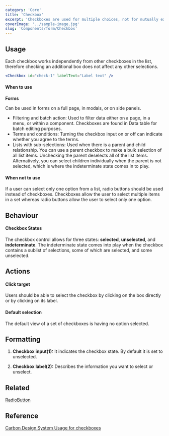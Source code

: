 ```yaml
---
category: 'Core'
title: 'Checkbox'
excerpt: 'Checkboxes are used for multiple choices, not for mutually exclusive choices.'
coverImage: '../sample-image.jpg'
slug: 'Components/form/Checkbox'
---
```


## Usage

Each checkbox works independently from other checkboxes in the list, therefore checking an additional box does not affect any other selections.

```jsx live
<Checkbox id="check-1" labelText="Label text" />
```

#### When to use

**Forms**

Can be used in forms on a full page, in modals, or on side panels.

<DoUse>

- Filtering and batch action: Used to filter data either on a page, in a menu, or within a component. Checkboxes are found in Data table for batch editing purposes.
- Terms and conditions: Turning the checkbox input on or off can indicate whether you agree to the terms.
- Lists with sub-selections: Used when there is a parent and child relationship. You can use a parent checkbox to make a bulk selection of all list items. Unchecking the parent deselects all of the list items. Alternatively, you can select children individually when the parent is not selected, which is where the indeterminate state comes in to play.

</DoUse>

#### When not to use

If a user can select only one option from a list, radio buttons should be used instead of checkboxes. Checkboxes allow the user to select multiple items in a set whereas radio buttons allow the user to select only one option.

## Behaviour

#### Checkbox States

The checkbox control allows for three states: **selected**, **unselected**, and **indeterminate**. The indeterminate state comes into play when the checkbox contains a sublist of selections, some of which are selected, and some unselected.

## Actions

#### Click target

Users should be able to select the checkbox by clicking on the box directly or by clicking on its label.

#### Default selection

The default view of a set of checkboxes is having no option selected.

## Formatting

1. **Checkbox input(1):** It indicates the checkbox state. By default it is set to unselected.

2. **Checkbox label(2):** Describes the information you want to select or unselect.

## Related

[RadioButton](?path=/docs/components-radiobutton--regular)

## Reference

[Carbon Design System Usage for checkboxes](https://next.carbondesignsystem.com/components/checkbox)
